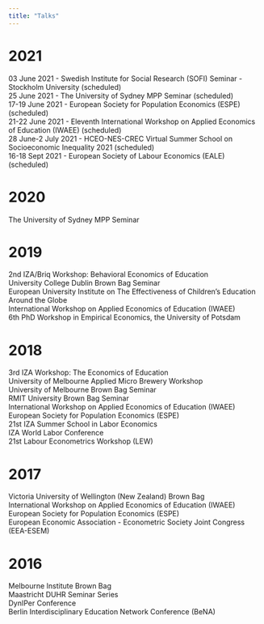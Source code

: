 ```yaml
---
title: "Talks"
---
```


2021
======

03 June 2021 - Swedish Institute for Social Research (SOFI) Seminar - Stockholm University (scheduled)\
25 June 2021 - The University of Sydney MPP Seminar (scheduled)\
17-19 June 2021 - European Society for Population Economics (ESPE) (scheduled)\
21-22 June 2021 - Eleventh International Workshop on Applied Economics of Education (IWAEE) (scheduled)\
28 June-2 July 2021 - HCEO-NES-CREC Virtual Summer School on Socioeconomic Inequality 2021 (scheduled)\
16-18 Sept 2021 - European Society of Labour Economics (EALE) (scheduled)

2020
======

The University of Sydney MPP Seminar

2019
======

2nd IZA/Briq Workshop: Behavioral Economics of Education\
University College Dublin Brown Bag Seminar\
European University Institute on The Effectiveness of Children’s Education Around the Globe\
International Workshop on Applied Economics of Education (IWAEE)\
6th PhD Workshop in Empirical Economics, the University of Potsdam

2018
======

3rd IZA Workshop: The Economics of Education\
University of Melbourne Applied Micro Brewery Workshop\
University of Melbourne Brown Bag Seminar\
RMIT University Brown Bag Seminar\
International Workshop on Applied Economics of Education (IWAEE)\
European Society for Population Economics (ESPE)\
21st IZA Summer School in Labor Economics\
IZA World Labor Conference\
21st Labour Econometrics Workshop (LEW)

2017
======

Victoria University of Wellington (New Zealand) Brown Bag\
International Workshop on Applied Economics of Education (IWAEE)\
European Society for Population Economics (ESPE)\
European Economic Association - Econometric Society Joint Congress (EEA-ESEM)

2016
======

Melbourne Institute Brown Bag\
Maastricht DUHR Seminar Series\
DynIPer Conference\
Berlin Interdisciplinary Education Network Conference (BeNA)